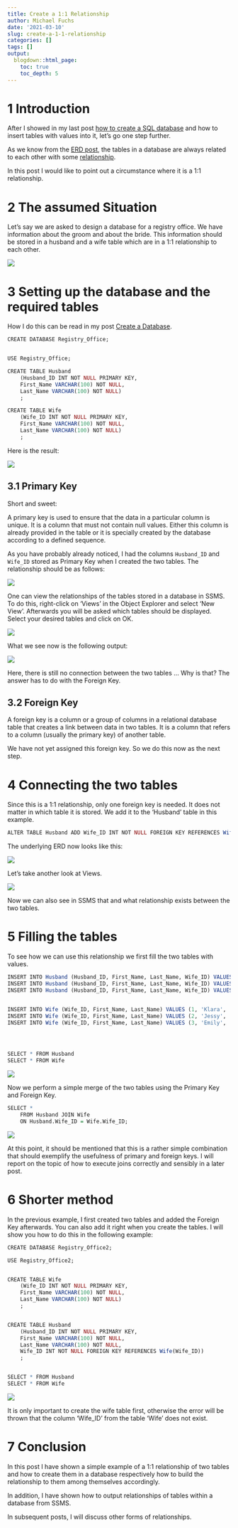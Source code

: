 ```yaml
---
title: Create a 1:1 Relationship
author: Michael Fuchs
date: '2021-03-10'
slug: create-a-1-1-relationship
categories: []
tags: []
output:
  blogdown::html_page:
    toc: true
    toc_depth: 5
---
```



# 1 Introduction

After I showed in my last post [how to create a SQL database](https://michael-fuchs-sql.netlify.app/2021/03/07/create-a-database/) and how to insert tables with values into it, let's go one step further.

As we know from the [ERD post](https://michael-fuchs-sql.netlify.app/2021/03/03/entity-relationship-diagram-erd/), the tables in a database are always related to each other with some [relationship](https://michael-fuchs-sql.netlify.app/2021/03/03/entity-relationship-diagram-erd/#relationships). 

In this post I would like to point out a circumstance where it is a 1:1 relationship. 



# 2 The assumed Situation

Let's say we are asked to design a database for a registry office. 
We have information about the groom and about the bride. 
This information should be stored in a husband and a wife table which are in a 1:1 relationship to each other. 

![](/post/2021-03-10-create-a-1-1-relationship_files/p4p1.png)


# 3 Setting up the database and the required tables

How I do this can be read in my post [Create a Database](https://michael-fuchs-sql.netlify.app/2021/03/07/create-a-database/#create-a-new-database). 



```r
CREATE DATABASE Registry_Office;


USE Registry_Office;

CREATE TABLE Husband
	(Husband_ID INT NOT NULL PRIMARY KEY,
	First_Name VARCHAR(100) NOT NULL,
	Last_Name VARCHAR(100) NOT NULL)
	;

CREATE TABLE Wife
	(Wife_ID INT NOT NULL PRIMARY KEY,
	First_Name VARCHAR(100) NOT NULL,
	Last_Name VARCHAR(100) NOT NULL)
	;
```


Here is the result:

![](/post/2021-03-10-create-a-1-1-relationship_files/p4p2.png)


## 3.1 Primary Key

Short and sweet:

A primary key is used to ensure that the data in a particular column is unique. It is a column that must not contain null values. Either this column is already provided in the table or it is specially created by the database according to a defined sequence. 

As you have probably already noticed, I had the columns `Husband_ID` and `Wife_ID` stored as Primary Key when I created the two tables. The relationship should be as follows:

![](/post/2021-03-10-create-a-1-1-relationship_files/p4p4.png)


One can view the relationships of the tables stored in a database in SSMS. To do this, right-click on 'Views' in the Object Explorer and select 'New View'. Afterwards you will be asked which tables should be displayed. Select your desired tables and click on OK. 

![](/post/2021-03-10-create-a-1-1-relationship_files/p4p3.png)

What we see now is the following output:

![](/post/2021-03-10-create-a-1-1-relationship_files/p4p5.png)

Here, there is still no connection between the two tables ... Why is that?
The answer has to do with the Foreign Key. 



## 3.2 Foreign Key

A foreign key is a column or a group of columns in a relational database table that creates a link between data in two tables. It is a column that refers to a column (usually the primary key) of another table.

We have not yet assigned this foreign key.
So we do this now as the next step. 



# 4 Connecting the two tables

Since this is a 1:1 relationship, only one foreign key is needed. It does not matter in which table it is stored. 
We add it to the 'Husband' table in this example. 


```r
ALTER TABLE Husband ADD Wife_ID INT NOT NULL FOREIGN KEY REFERENCES Wife(Wife_ID);
```



The underlying ERD now looks like this:

![](/post/2021-03-10-create-a-1-1-relationship_files/p4p6.png)


Let's take another look at Views.

![](/post/2021-03-10-create-a-1-1-relationship_files/p4p7.png)

Now we can also see in SSMS that and what relationship exists between the two tables. 



# 5 Filling the tables

To see how we can use this relationship we first fill the two tables with values.   


```r
INSERT INTO Husband (Husband_ID, First_Name, Last_Name, Wife_ID) VALUES (1, 'Max', 'Steel', 1)
INSERT INTO Husband (Husband_ID, First_Name, Last_Name, Wife_ID) VALUES (2, 'Alex', 'Smith', 2)
INSERT INTO Husband (Husband_ID, First_Name, Last_Name, Wife_ID) VALUES (3, 'Marc', 'Pike', 3)


INSERT INTO Wife (Wife_ID, First_Name, Last_Name) VALUES (1, 'Klara', 'Brown')
INSERT INTO Wife (Wife_ID, First_Name, Last_Name) VALUES (2, 'Jessy', 'Williams')
INSERT INTO Wife (Wife_ID, First_Name, Last_Name) VALUES (3, 'Emily', 'Taylor')




SELECT * FROM Husband
SELECT * FROM Wife
```

![](/post/2021-03-10-create-a-1-1-relationship_files/p4p8.png)


Now we perform a simple merge of the two tables using the Primary Key and Foreign Key.


```r
SELECT * 
	FROM Husband JOIN Wife 
	ON Husband.Wife_ID = Wife.Wife_ID;
```

![](/post/2021-03-10-create-a-1-1-relationship_files/p4p9.png)

At this point, it should be mentioned that this is a rather simple combination that should exemplify the usefulness of primary and foreign keys. 
I will report on the topic of how to execute joins correctly and sensibly in a later post. 



# 6 Shorter method

In the previous example, I first created two tables and added the Foreign Key afterwards. You can also add it right when you create the tables. I will show you how to do this in the following example: 



```r
CREATE DATABASE Registry_Office2;

USE Registry_Office2;


CREATE TABLE Wife
	(Wife_ID INT NOT NULL PRIMARY KEY,
	First_Name VARCHAR(100) NOT NULL,
	Last_Name VARCHAR(100) NOT NULL)
	;


CREATE TABLE Husband
	(Husband_ID INT NOT NULL PRIMARY KEY,
	First_Name VARCHAR(100) NOT NULL,
	Last_Name VARCHAR(100) NOT NULL,
	Wife_ID INT NOT NULL FOREIGN KEY REFERENCES Wife(Wife_ID))
	;


SELECT * FROM Husband
SELECT * FROM Wife
```

![](/post/2021-03-10-create-a-1-1-relationship_files/p4p10.png)

It is only important to create the wife table first, otherwise the error will be thrown that the column 'Wife_ID' from the table 'Wife' does not exist. 



# 7 Conclusion

In this post I have shown a simple example of a 1:1 relationship of two tables and how to create them in a database respectively how to build the relationship to them among themselves accordingly.

In addition, I have shown how to output relationships of tables within a database from SSMS. 

In subsequent posts, I will discuss other forms of relationships. 











